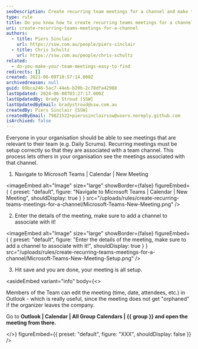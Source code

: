 ```yaml
---
seoDescription: Create recurring team meetings for a channel and make them easily accessible to all members.
type: rule
title: Do you know how to create recurring teams meetings for a channel?
uri: create-recurring-teams-meetings-for-a-channel
authors:
  - title: Piers Sinclair
    url: https://ssw.com.au/people/piers-sinclair
  - title: Chris Schultz
    url: https://ssw.com.au/people/chris-schultz
related:
  - do-you-make-your-team-meetings-easy-to-find
redirects: []
created: 2021-06-09T10:57:14.000Z
archivedreason: null
guid: 09bca246-5ac7-44eb-b29b-2c78dfa42988
lastUpdated: 2024-06-08T03:27:17.000Z
lastUpdatedBy: Brady Stroud [SSW]
lastUpdatedByEmail: bradystroud@ssw.com.au
createdBy: Piers Sinclair [SSW]
createdByEmail: 79821522+pierssinclairssw@users.noreply.github.com
isArchived: false
---
```


Everyone in your organisation should be able to see meetings that are relevant to their team (e.g. Daily Scrums). Recurring meetings must be setup correctly so that they are associated with a team channel. This process lets others in your organisation see the meetings associated with that channel.

1. Navigate to Microsoft Teams | Calendar | New Meeting


<imageEmbed
  alt="Image"
  size="large"
  showBorder={false}
  figureEmbed={ {
    preset: "default",
    figure: "Navigate to Microsoft Teams | Calendar | New Meeting",
    shouldDisplay: true
  } }
  src="/uploads/rules/create-recurring-teams-meetings-for-a-channel/Microsoft-Teams-New-Meeting.png"
/>

2. Enter the details of the meeting, make sure to add a channel to associate with it!


<imageEmbed
  alt="Image"
  size="large"
  showBorder={false}
  figureEmbed={ {
    preset: "default",
    figure: "Enter the details of the meeting, make sure to add a channel to associate with it!",
    shouldDisplay: true
  } }
  src="/uploads/rules/create-recurring-teams-meetings-for-a-channel/Microsoft-Teams-New-Meeting-Setup.png"
/>

3. Hit save and you are done, your meeting is all setup.

<asideEmbed
  variant="info"
  body={<>
    
Members of the Team can edit the meeting (time, date, attendees, etc.) in Outlook - which is really useful, since the meeting does not get "orphaned" if the organizer leaves the company.

Go to **Outlook | Calendar | All Group Calendars | &#123;&#123; group &#125;&#125; and open the meeting from there.**

  </>}
  figureEmbed={{
    preset: "default",
    figure: "XXX",
    shouldDisplay: false
  }}
/>
